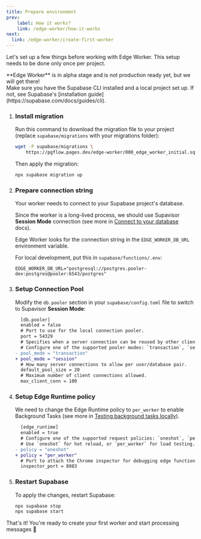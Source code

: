 ```yaml
---
title: Prepare environment
prev:
    label: How it works?
    link: /edge-worker/how-it-works
next:
  link: /edge-worker/create-first-worker
---
```



Let's set up a few things before working with Edge Worker.
This setup needs to be done only once per project.

<Aside type="danger" title="Not production ready!">
**Edge Worker** is in alpha stage and is not production ready yet,
but we will get there!
</Aside>

<Aside type="caution" title="Prerequisites">
Make sure you have the Supabase CLI installed and a local project set up.
If not, see Supabase's [installation guide](https://supabase.com/docs/guides/cli).
</Aside>

<Steps>

1. ### Install migration

    Run this command to download the migration file to your project (replace `supabase/migrations` with your migrations folder):

    ```bash frame="none"
    wget -P supabase/migrations \
        https://pgflow.pages.dev/edge-worker/000_edge_worker_initial.sql
    ```

    Then apply the migration:

    ```bash frame="none"
    npx supabase migration up
    ```

1. ### Prepare connection string

    Your worker needs to connect to your Supabase project's database.

    Since the worker is a long-lived process, we should use Supavisor **Session Mode** connection
    (see more in [Connect to your database](https://supabase.com/docs/guides/database/connecting-to-postgres#more-about-connection-pooling) docs).

    Edge Worker looks for the connection string in the `EDGE_WORKER_DB_URL` environment variable.

    For local development, put this in `supabase/functions/.env`:

    ```shell frame="none"
    EDGE_WORKER_DB_URL="postgresql://postgres.pooler-dev:postgres@pooler:6543/postgres"
    ```

1. ### Setup Connection Pool

    Modify the `db.pooler` section in your `supabase/config.toml` file
    to switch to Supavisor **Session Mode**:

    ```diff lang="toml"
      [db.pooler]
      enabled = false
      # Port to use for the local connection pooler.
      port = 54329
      # Specifies when a server connection can be reused by other clients.
      # Configure one of the supported pooler modes: `transaction`, `session`.
    - pool_mode = "transaction"
    + pool_mode = "session"
      # How many server connections to allow per user/database pair.
      default_pool_size = 20
      # Maximum number of client connections allowed.
      max_client_conn = 100
    ```

1. ### Setup Edge Runtime policy

    We need to change the Edge Runtime policy to `per_worker` to enable
    Background Tasks (see more in [Testing background tasks locally](https://supabase.com/docs/guides/functions/background-tasks#testing-background-tasks-locally)).

   ```diff lang="toml"
     [edge_runtime]
     enabled = true
     # Configure one of the supported request policies: `oneshot`, `per_worker`.
     # Use `oneshot` for hot reload, or `per_worker` for load testing.
   - policy = "oneshot"
   + policy = "per_worker"
     # Port to attach the Chrome inspector for debugging edge functions.
     inspector_port = 8083
   ```

1. ### Restart Supabase

    To apply the changes, restart Supabase:

    ```bash frame="none"
    npx supabase stop
    npx supabase start
    ```

</Steps>

That's it! You're ready to create your first worker and start processing messages 🥳
